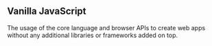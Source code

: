 ## Vanilla JavaScript

The usage of the core language and browser APIs to
create web apps without any additional libraries or
frameworks added on top.

